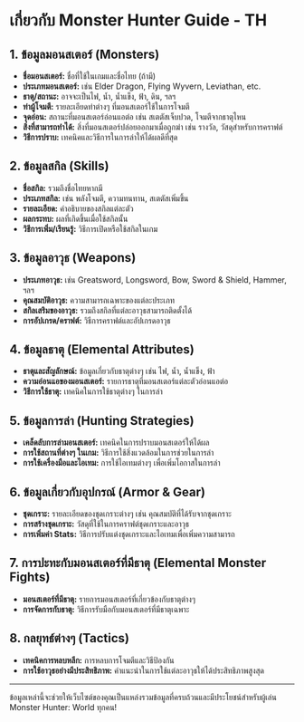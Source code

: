 # เกี่ยวกับ Monster Hunter Guide - TH

## 1. ข้อมูลมอนสเตอร์ (Monsters)

- **ชื่อมอนสเตอร์:** ชื่อที่ใช้ในเกมและชื่อไทย (ถ้ามี)
- **ประเภทมอนสเตอร์:** เช่น Elder Dragon, Flying Wyvern, Leviathan, etc.
- **ธาตุ/สถานะ:** อาจจะเป็นไฟ, น้ำ, น้ำแข็ง, ฟ้า, ดิน, ฯลฯ
- **ท่าผู้โจมตี:** รายละเอียดท่าต่างๆ ที่มอนสเตอร์ใช้ในการโจมตี
- **จุดอ่อน:** สถานะที่มอนสเตอร์อ่อนแอต่อ เช่น สเตตัสเจ็บปวด, โจมตีจากธาตุไหน
- **สิ่งที่สามารถทำได้:** สิ่งที่มอนสเตอร์ปล่อยออกมาเมื่อถูกฆ่า เช่น รางวัล, วัสดุสำหรับการคราฟต์
- **วิธีการปราบ:** เทคนิคและวิธีการในการล่าให้ได้ผลดีที่สุด

## 2. ข้อมูลสกิล (Skills)

- **ชื่อสกิล:** รวมถึงชื่อไทยหากมี
- **ประเภทสกิล:** เช่น พลังโจมตี, ความทนทาน, สเตตัสเพิ่มขึ้น
- **รายละเอียด:** คำอธิบายของสกิลแต่ละตัว
- **ผลกระทบ:** ผลที่เกิดขึ้นเมื่อใช้สกิลนั้น
- **วิธีการเพิ่ม/เรียนรู้:** วิธีการเปิดหรือใช้สกิลในเกม

## 3. ข้อมูลอาวุธ (Weapons)

- **ประเภทอาวุธ:** เช่น Greatsword, Longsword, Bow, Sword & Shield, Hammer, ฯลฯ
- **คุณสมบัติอาวุธ:** ความสามารถเฉพาะของแต่ละประเภท
- **สกิลเสริมของอาวุธ:** รวมถึงสกิลที่แต่ละอาวุธสามารถติดตั้งได้
- **การอัปเกรด/คราฟต์:** วิธีการคราฟต์และอัปเกรดอาวุธ

## 4. ข้อมูลธาตุ (Elemental Attributes)

- **ธาตุและสัญลักษณ์:** ข้อมูลเกี่ยวกับธาตุต่างๆ เช่น ไฟ, น้ำ, น้ำแข็ง, ฟ้า
- **ความอ่อนแอของมอนสเตอร์:** รายการธาตุที่มอนสเตอร์แต่ละตัวอ่อนแอต่อ
- **วิธีการใช้ธาตุ:** เทคนิคในการใช้ธาตุต่างๆ ในการล่า

## 5. ข้อมูลการล่า (Hunting Strategies)

- **เคล็ดลับการล่ามอนสเตอร์:** เทคนิคในการปราบมอนสเตอร์ให้ได้ผล
- **การใช้สถานที่ต่างๆ ในเกม:** วิธีการใช้สิ่งแวดล้อมในการช่วยในการล่า
- **การใช้เครื่องมือและไอเทม:** การใช้ไอเทมต่างๆ เพื่อเพิ่มโอกาสในการล่า

## 6. ข้อมูลเกี่ยวกับอุปกรณ์ (Armor & Gear)

- **ชุดเกราะ:** รายละเอียดของชุดเกราะต่างๆ เช่น คุณสมบัติที่ได้รับจากชุดเกราะ
- **การสร้างชุดเกราะ:** วัสดุที่ใช้ในการคราฟต์ชุดเกราะและอาวุธ
- **การเพิ่มค่า Stats:** วิธีการปรับแต่งชุดเกราะและไอเทมเพื่อเพิ่มความสามารถ

## 7. การปะทะกับมอนสเตอร์ที่มีธาตุ (Elemental Monster Fights)

- **มอนสเตอร์ที่มีธาตุ:** รายการมอนสเตอร์ที่เกี่ยวข้องกับธาตุต่างๆ
- **การจัดการกับธาตุ:** วิธีการรับมือกับมอนสเตอร์ที่มีธาตุเฉพาะ

## 8. กลยุทธ์ต่างๆ (Tactics)

- **เทคนิคการหลบหลีก:** การหลบการโจมตีและวิธีป้องกัน
- **การใช้อาวุธอย่างมีประสิทธิภาพ:** คำแนะนำในการใช้แต่ละอาวุธให้ได้ประสิทธิภาพสูงสุด

---

ข้อมูลเหล่านี้จะช่วยให้เว็บไซต์ของคุณเป็นแหล่งรวมข้อมูลที่ครบถ้วนและมีประโยชน์สำหรับผู้เล่น Monster Hunter: World ทุกคน!